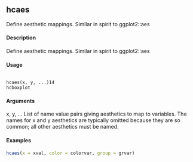 
## hcaes
Define aesthetic mappings. Similar in spirit to ggplot2::aes

#### Description 

Define aesthetic mappings. Similar in spirit to ggplot2::aes

####  Usage 
 <pre><code>
hcaes(x, y, ...)14
hcboxplot
</code></pre> 
#### Arguments 
 

x, y, ...
List of name value pairs giving aesthetics to map to variables. The names for
x and y aesthetics are typically omitted because they are so common; all other
aesthetics must be named.

#### Examples 
 ```r
hcaes(x = xval, color = colorvar, group = grvar)
```
